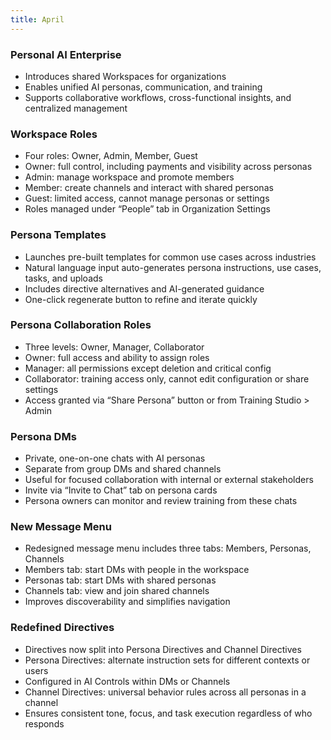 ```yaml
---
title: April
---
```


### Personal AI Enterprise
- Introduces shared Workspaces for organizations
- Enables unified AI personas, communication, and training
- Supports collaborative workflows, cross-functional insights, and centralized management

### Workspace Roles
- Four roles: Owner, Admin, Member, Guest
- Owner: full control, including payments and visibility across personas
- Admin: manage workspace and promote members
- Member: create channels and interact with shared personas
- Guest: limited access, cannot manage personas or settings
- Roles managed under “People” tab in Organization Settings

### Persona Templates
- Launches pre-built templates for common use cases across industries
- Natural language input auto-generates persona instructions, use cases, tasks, and uploads
- Includes directive alternatives and AI-generated guidance
- One-click regenerate button to refine and iterate quickly

### Persona Collaboration Roles
- Three levels: Owner, Manager, Collaborator
- Owner: full access and ability to assign roles
- Manager: all permissions except deletion and critical config
- Collaborator: training access only, cannot edit configuration or share settings
- Access granted via “Share Persona” button or from Training Studio > Admin

### Persona DMs
- Private, one-on-one chats with AI personas
- Separate from group DMs and shared channels
- Useful for focused collaboration with internal or external stakeholders
- Invite via “Invite to Chat” tab on persona cards
- Persona owners can monitor and review training from these chats

### New Message Menu
- Redesigned message menu includes three tabs: Members, Personas, Channels
- Members tab: start DMs with people in the workspace
- Personas tab: start DMs with shared personas
- Channels tab: view and join shared channels
- Improves discoverability and simplifies navigation

### Redefined Directives
- Directives now split into Persona Directives and Channel Directives
- Persona Directives: alternate instruction sets for different contexts or users
- Configured in AI Controls within DMs or Channels
- Channel Directives: universal behavior rules across all personas in a channel
- Ensures consistent tone, focus, and task execution regardless of who responds



